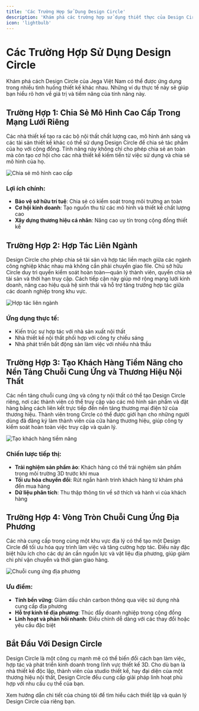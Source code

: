 ```yaml
---
title: 'Các Trường Hợp Sử Dụng Design Circle'
description: 'Khám phá các trường hợp sử dụng thiết thực của Design Circle trong Jega Việt Nam cho thiết kế 3D'
icon: 'lightbulb'
---
```


# Các Trường Hợp Sử Dụng Design Circle

Khám phá cách Design Circle của Jega Việt Nam có thể được ứng dụng trong nhiều tình huống thiết kế khác nhau. Những ví dụ thực tế này sẽ giúp bạn hiểu rõ hơn về giá trị và tiềm năng của tính năng này.

## Trường Hợp 1: Chia Sẻ Mô Hình Cao Cấp Trong Mạng Lưới Riêng

Các nhà thiết kế tạo ra các bộ nội thất chất lượng cao, mô hình ánh sáng và các tài sản thiết kế khác có thể sử dụng Design Circle để chia sẻ tác phẩm của họ với cộng đồng. Tính năng này không chỉ cho phép chia sẻ an toàn mà còn tạo cơ hội cho các nhà thiết kế kiếm tiền từ việc sử dụng và chia sẻ mô hình của họ.

![Chia sẻ mô hình cao cấp](https://ai-study1.3vjia.com/aihouse-web/88fd163f-6e75-4cc7-b67c-7a7974427d46.png)

### Lợi ích chính:
- **Bảo vệ sở hữu trí tuệ**: Chia sẻ có kiểm soát trong môi trường an toàn
- **Cơ hội kinh doanh**: Tạo nguồn thu từ các mô hình và thiết kế chất lượng cao
- **Xây dựng thương hiệu cá nhân**: Nâng cao uy tín trong cộng đồng thiết kế

## Trường Hợp 2: Hợp Tác Liên Ngành

Design Circle cho phép chia sẻ tài sản và hợp tác liền mạch giữa các ngành công nghiệp khác nhau mà không cần phải chuyển giao file. Chủ sở hữu Circle duy trì quyền kiểm soát hoàn toàn—quản lý thành viên, quyền chia sẻ tài sản và thời hạn truy cập. Cách tiếp cận này giúp mở rộng mạng lưới kinh doanh, nâng cao hiệu quả hệ sinh thái và hỗ trợ tăng trưởng hợp tác giữa các doanh nghiệp trong khu vực.

![Hợp tác liên ngành](https://ai-study1.3vjia.com/aihouse-web/88fd163f-6e75-4cc7-b67c-7a7974427d46.png)

### Ứng dụng thực tế:
- Kiến trúc sư hợp tác với nhà sản xuất nội thất
- Nhà thiết kế nội thất phối hợp với công ty chiếu sáng
- Nhà phát triển bất động sản làm việc với nhiều nhà thầu

## Trường Hợp 3: Tạo Khách Hàng Tiềm Năng cho Nền Tảng Chuỗi Cung Ứng và Thương Hiệu Nội Thất

Các nền tảng chuỗi cung ứng và công ty nội thất có thể tạo Design Circle riêng, nơi các thành viên có thể truy cập vào các mô hình sản phẩm và đặt hàng bằng cách liên kết trực tiếp đến nền tảng thương mại điện tử của thương hiệu. Thành viên trong Circle có thể được giới hạn cho những người dùng đã đăng ký làm thành viên của cửa hàng thương hiệu, giúp công ty kiểm soát hoàn toàn việc truy cập và quản lý.

![Tạo khách hàng tiềm năng](https://ai-study1.3vjia.com/aihouse-web/e7a96b2c-c62d-4b11-92ab-a581a6c8ab8d.png)

### Chiến lược tiếp thị:
- **Trải nghiệm sản phẩm ảo**: Khách hàng có thể trải nghiệm sản phẩm trong môi trường 3D trước khi mua
- **Tối ưu hóa chuyển đổi**: Rút ngắn hành trình khách hàng từ khám phá đến mua hàng
- **Dữ liệu phân tích**: Thu thập thông tin về sở thích và hành vi của khách hàng

## Trường Hợp 4: Vòng Tròn Chuỗi Cung Ứng Địa Phương

Các nhà cung cấp trong cùng một khu vực địa lý có thể tạo một Design Circle để tối ưu hóa quy trình làm việc và tăng cường hợp tác. Điều này đặc biệt hữu ích cho các dự án cần nguồn lực và vật liệu địa phương, giúp giảm chi phí vận chuyển và thời gian giao hàng.

![Chuỗi cung ứng địa phương](https://ai-study1.3vjia.com/aihouse-web/14d46b37-4620-45d2-b1d0-a48e46d7226b.png)

### Ưu điểm:
- **Tính bền vững**: Giảm dấu chân carbon thông qua việc sử dụng nhà cung cấp địa phương
- **Hỗ trợ kinh tế địa phương**: Thúc đẩy doanh nghiệp trong cộng đồng
- **Linh hoạt và phản hồi nhanh**: Điều chỉnh dễ dàng với các thay đổi hoặc yêu cầu đặc biệt

## Bắt Đầu Với Design Circle

Design Circle là một công cụ mạnh mẽ có thể biến đổi cách bạn làm việc, hợp tác và phát triển kinh doanh trong lĩnh vực thiết kế 3D. Cho dù bạn là nhà thiết kế độc lập, thành viên của studio thiết kế, hay đại diện của một thương hiệu nội thất, Design Circle đều cung cấp giải pháp linh hoạt phù hợp với nhu cầu cụ thể của bạn.

Xem hướng dẫn chi tiết của chúng tôi để tìm hiểu cách thiết lập và quản lý Design Circle của riêng bạn.
